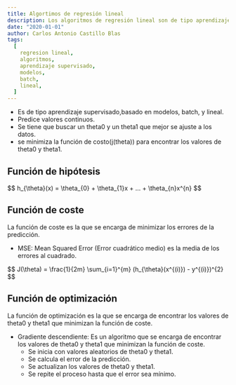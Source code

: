 ```yaml
---
title: Algortimos de regresión lineal
description: Los algoritmos de regresión lineal son de tipo aprendizaje supervisado,basado en modelos, batch, y lineal.
date: "2020-01-01"
author: Carlos Antonio Castillo Blas
tags:
  [
    regresion lineal,
    algoritmos,
    aprendizaje supervisado,
    modelos,
    batch,
    lineal,
  ]
---
```


- Es de tipo aprendizaje supervisado,basado en modelos, batch, y lineal.
- Predice valores continuos.
- Se tiene que buscar un theta0 y un theta1 que mejor se ajuste a los datos.
- se minimiza la función de costo(j(theta)) para encontrar los valores de theta0 y theta1.

## Función de hipótesis

<FormCard>
  $$ h_{\theta}(x) = \theta_{0} + \theta_{1}x + ... + \theta_{n}x^{n} $$
</FormCard>

## Función de coste

La función de coste es la que se encarga de minimizar los errores de la predicción.

- MSE: Mean Squared Error (Error cuadrático medio) es la media de los errores al cuadrado.

<FormCard>
  $$ J(\theta) = \frac{1}{2m} \sum_{i=1}^{m} (h_{\theta}(x^{(i)}) - y^{(i)})^{2} $$
</FormCard>

## Función de optimización

La función de optimización es la que se encarga de encontrar los valores de theta0 y theta1 que minimizan la función de coste.

- Gradiente descendiente: Es un algoritmo que se encarga de encontrar los valores de theta0 y theta1 que minimizan la función de coste.
  - Se inicia con valores aleatorios de theta0 y theta1.
  - Se calcula el error de la predicción.
  - Se actualizan los valores de theta0 y theta1.
  - Se repite el proceso hasta que el error sea mínimo.
